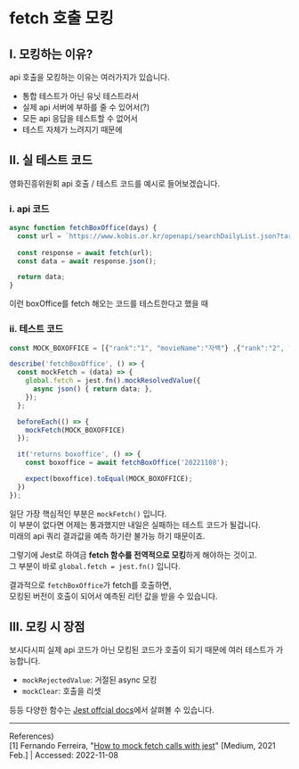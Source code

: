# fetch 호출 모킹
## Ⅰ. 모킹하는 이유?
api 호출을 모킹하는 이유는 여러가지가 있습니다.
- 통합 테스트가 아닌 유닛 테스트라서
- 실제 api 서버에 부하를 줄 수 있어서(?)
- 모든 api 응답을 테스트할 수 없어서
- 테스트 자체가 느려지기 때문에

## Ⅱ. 실 테스트 코드
영화진흥위원회 api 호출 / 테스트 코드를 예시로 들어보겠습니다.
### ⅰ. api 코드
```js
async function fetchBoxOffice(days) {
  const url = `https://www.kobis.or.kr/openapi/searchDailyList.json?targetDt=${days}`;
  
  const response = await fetch(url);
  const data = await response.json();

  return data;
}
```
이런 boxOffice를 fetch 해오는 코드를 테스트한다고 했을 때
### ⅱ. 테스트 코드
```js
const MOCK_BOXOFFICE = [{"rank":"1", "movieName":"자백"} ,{"rank":"2", "movieName":"와칸다"}];

describe('fetchBoxOffice', () => {
  const mockFetch = (data) => {
    global.fetch = jest.fn().mockResolvedValue({
      async json() { return data; },
    });
  };

  beforeEach(() => {
    mockFetch(MOCK_BOXOFFICE)
  });

  it('returns boxoffice', () => {
    const boxoffice = await fetchBoxOffice('20221108');

    expect(boxoffice).toEqual(MOCK_BOXOFFICE);
  })
});
```
일단 가장 핵심적인 부분은 `mockFetch()` 입니다.  
이 부분이 없다면 어제는 통과했지만 내일은 실패하는 테스트 코드가 될겁니다.  
미래의 api 쿼리 결과값을 예측 하기란 불가능 하기 때문이죠. 

그렇기에 Jest로 하여금 **fetch 함수를 전역적으로 모킹**하게 해야하는 것이고.  
그 부분이 바로 `global.fetch = jest.fn()` 입니다.

결과적으로 `fetchBoxOffice`가 fetch를 호출하면,  
모킹된 버전이 호출이 되어서 예측된 리턴 값을 받을 수 있습니다.

## Ⅲ. 모킹 시 장점
보시다시피 실제 api 코드가 아닌 모킹된 코드가 호출이 되기 때문에 여러 테스트가 가능합니다.

- `mockRejectedValue`: 거절된 async 모킹
- `mockClear`: 호출을 리셋

등등 다양한 함수는 [Jest offcial docs](https://jestjs.io/docs/mock-function-api#methods)에서 살펴볼 수 있습니다.
- - -
References)  
[1] Fernando Ferreira, "[How to mock fetch calls with jest](https://medium.com/fernandodof/how-to-mock-fetch-calls-with-jest-a666ae1e7752)" [Medium, 2021 Feb.] | Accessed: 2022-11-08  